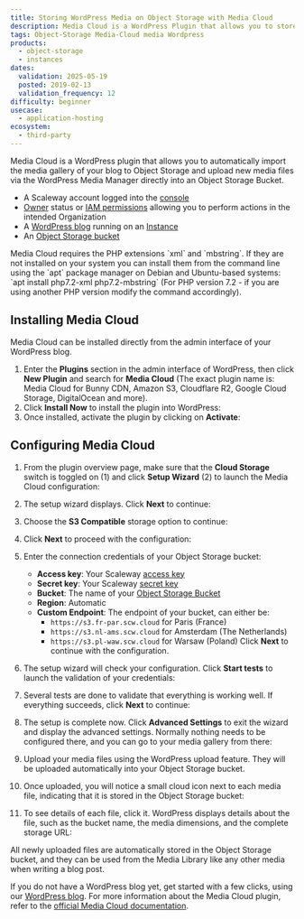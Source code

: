 ```yaml
---
title: Storing WordPress Media on Object Storage with Media Cloud
description: Media Cloud is a WordPress Plugin that allows you to store media files of your blog on Object Storage
tags: Object-Storage Media-Cloud media Wordpress
products:
  - object-storage
  - instances
dates:
  validation: 2025-05-19
  posted: 2019-02-13
  validation_frequency: 12
difficulty: beginner
usecase:
  - application-hosting
ecosystem:
  - third-party
---
```




Media Cloud is a WordPress plugin that allows you to automatically import the media gallery of your blog to Object Storage and upload new media files via the WordPress Media Manager directly into an Object Storage Bucket.

<Requirements />

- A Scaleway account logged into the [console](https://console.scaleway.com)
- [Owner](/iam/concepts/#owner) status or [IAM permissions](/iam/concepts/#permission) allowing you to perform actions in the intended Organization
- A [WordPress blog](/tutorials/wordpress-instantapp/) running on an [Instance](https://www.scaleway.com/en/virtual-instances/)
- An [Object Storage bucket](/object-storage/how-to/create-a-bucket/)

<Message type="important">
  Media Cloud requires the PHP extensions `xml` and `mbstring`. If they are not installed on your system you can install them from the command line using the `apt` package manager on Debian and Ubuntu-based systems: `apt install php7.2-xml php7.2-mbstring` (For PHP version 7.2 - if you are using another PHP version modify the command accordingly).
</Message>

## Installing Media Cloud

Media Cloud can be installed directly from the admin interface of your WordPress blog.

1. Enter the **Plugins** section in the admin interface of WordPress, then click **New Plugin** and search for **Media Cloud** (The exact plugin name is: Media Cloud for Bunny CDN, Amazon S3, Cloudflare R2, Google Cloud Storage, DigitalOcean and more).
2. Click **Install Now** to install the plugin into WordPress:
    <Lightbox image={image} alt="" />
3. Once installed, activate the plugin by clicking on **Activate**:
    <Lightbox image={image2} alt="" />

## Configuring Media Cloud

1. From the plugin overview page, make sure that the **Cloud Storage** switch is toggled on (1) and click **Setup Wizard** (2) to launch the Media Cloud configuration:
    <Lightbox image={image3} alt="" />
2. The setup wizard displays. Click **Next** to continue:
    <Lightbox image={image4} alt="" />
3. Choose the **S3 Compatible** storage option to continue:
    <Lightbox image={image5} alt="" />
4. Click **Next** to proceed with the configuration:
    <Lightbox image={image6} alt="" />
5. Enter the connection credentials of your Object Storage bucket:
    <Lightbox image={image7} alt="" />

    - **Access key**: Your Scaleway [access key](/organizations-and-projects/how-to/create-ssh-key/)
    - **Secret key**: Your Scaleway [secret key](/organizations-and-projects/how-to/create-ssh-key/)
    - **Bucket**: The name of your [Object Storage Bucket](/object-storage/how-to/create-a-bucket/)
    - **Region**: Automatic
    - **Custom Endpoint**: The endpoint of your bucket, can either be:
      - `https://s3.fr-par.scw.cloud` for Paris (France)
      - `https://s3.nl-ams.scw.cloud` for Amsterdam (The Netherlands)
      - `https://s3.pl-waw.scw.cloud` for Warsaw (Poland)
      Click **Next** to continue with the configuration.
6. The setup wizard will check your configuration. Click **Start tests** to launch the validation of your credentials:
    <Lightbox image={image8} alt="" />
7. Several tests are done to validate that everything is working well. If everything succeeds, click **Next** to continue:
    <Lightbox image={image9} alt="" />
8. The setup is complete now. Click **Advanced Settings** to exit the wizard and display the advanced settings. Normally nothing needs to be configured there, and you can go to your media gallery from there:
    <Lightbox image={image10} alt="" />
9. Upload your media files using the WordPress upload feature. They will be uploaded automatically into your Object Storage bucket.
10. Once uploaded, you will notice a small cloud icon next to each media file, indicating that it is stored in the Object Storage bucket:
    <Lightbox image={image11} alt="" />
11. To see details of each file, click it. WordPress displays details about the file, such as the bucket name, the media dimensions, and the complete storage URL:
    <Lightbox image={image12} alt="" />

All newly uploaded files are automatically stored in the Object Storage bucket, and they can be used from the Media Library like any other media when writing a blog post.

If you do not have a WordPress blog yet, get started with a few clicks, using our [WordPress blog](/tutorials/wordpress-instantapp/). For more information about the Media Cloud plugin, refer to the [official Media Cloud documentation](https://wordpress.org/plugins/ilab-media-tools/).